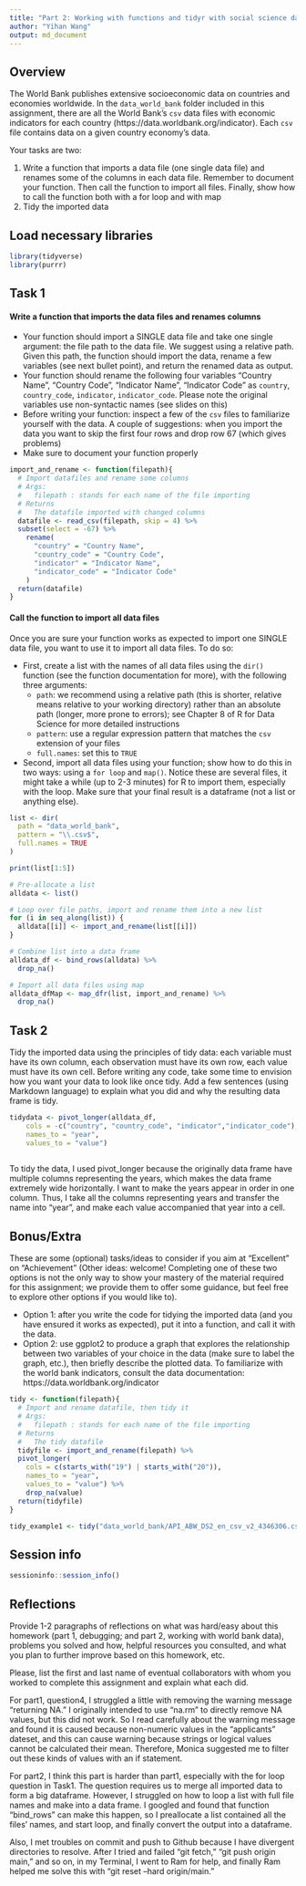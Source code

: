 ```yaml
---
title: "Part 2: Working with functions and tidyr with social science data"
author: "Yihan Wang"
output: md_document
---
```


## Overview

The World Bank publishes extensive socioeconomic data on countries and economies worldwide. In the `data_world_bank` folder included in this assignment, there are all the World Bank’s `csv` data files with economic indicators for each country (https://data.worldbank.org/indicator). Each `csv` file contains data on a given country economy's data.

Your tasks are two:

1. Write  a function that imports a data file (one single data file) and renames some of the columns in each data file. Remember to document your function. Then call the function to import all files. Finally, show how to call the function both with a for loop and with map
2. Tidy the imported data


## Load necessary libraries 

```r
library(tidyverse)
library(purrr)

```


## Task 1

#### Write a function that imports the data files and renames columns

* Your function should import a SINGLE data file and take one single argument: the file path to the data file. We suggest using a relative path. Given this path, the function should import the data, rename a few variables (see next bullet point), and return the renamed data as output.
* Your function should rename the following four variables "Country Name", "Country Code", "Indicator Name", "Indicator Code" as `country`, `country_code`, `indicator`, `indicator_code`. Please note the original variables use non-syntactic names (see slides on this)
* Before writing your function: inspect a few of the `csv` files to familiarize yourself with the data. A couple of suggestions: when you import the data you want to skip the first four rows and drop row 67 (which gives problems)
* Make sure to document your function properly

```r

import_and_rename <- function(filepath){
  # Import datafiles and rename some columns  
  # Args: 
  #   filepath : stands for each name of the file importing
  # Returns
  #   The datafile imported with changed columns 
  datafile <- read_csv(filepath, skip = 4) %>% 
  subset(select = -67) %>%
    rename( 
      "country" = "Country Name", 
      "country_code" = "Country Code", 
      "indicator" = "Indicator Name", 
      "indicator_code" = "Indicator Code"
    )
  return(datafile)
}

```


#### Call the function to import all data files 

Once you are sure your function works as expected to import one SINGLE data file, you want to use it to import all data files. To do so:

* First, create a list with the names of all data files using the `dir()` function (see the function documentation for more), with the following three arguments: 
   * `path`: we recommend using a relative path (this is shorter, relative means relative to your working directory) rather than an absolute path (longer, more prone to errors); see Chapter 8 of R for Data Science for more detailed instructions
   * `pattern`: use a regular expression pattern that matches the `csv` extension of your files 
   * `full.names`: set this to `TRUE`
   
* Second, import all data files using your function; show how to do this in two ways: using a `for loop` and `map()`. Notice these are several files, it might take a while (up to 2-3 minutes) for R to import them, especially with the loop. Make sure that your final result is a dataframe (not a list or anything else).


```r

list <- dir(
  path = "data_world_bank",            
  pattern = "\\.csv$",  
  full.names = TRUE    
)

print(list[1:5])

```


```r

# Pre-allocate a list
alldata <- list()

# Loop over file paths, import and rename them into a new list
for (i in seq_along(list)) {
  alldata[[i]] <- import_and_rename(list[[i]])
}

# Combine list into a data frame
alldata_df <- bind_rows(alldata) %>% 
  drop_na() 

```


```r

# Import all data files using map
alldata_dfMap <- map_dfr(list, import_and_rename) %>% 
  drop_na() 

```


## Task 2 

Tidy the imported data using the principles of tidy data: each variable must have its own column, each observation must have its own row, each value must have its own cell. Before writing any code, take some time to envision how you want your data to look like once tidy. Add a few sentences (using Markdown language) to explain what you did and why the resulting data frame is tidy.


```r
tidydata <- pivot_longer(alldata_df,
    cols = -c("country", "country_code", "indicator","indicator_code"),
    names_to = "year", 
    values_to = "value") 
 
```

To tidy the data, I used pivot_longer because the originally data frame have multiple columns representing the years, which makes the data frame extremely wide horizontally. I want to make the years appear in order in one column. Thus, I take all the columns representing years and transfer the name into "year", and make each value accompanied that year into a cell.

## Bonus/Extra

These are some (optional) tasks/ideas to consider if you aim at "Excellent" on "Achievement" (Other ideas: welcome! Completing one of these two options is not the only way to show your mastery of the material required for this assignment; we provide them to offer some guidance, but feel free to explore other options if you would like to).

* Option 1: after you write the code for tidying the imported data (and you have ensured it works as expected), put it into a function, and call it with the data. 
* Option 2: use ggplot2 to produce a graph that explores the relationship between two variables of your choice in the data (make sure to label the graph, etc.), then briefly describe the plotted data. To familiarize with the world bank indicators, consult the data documentation: https://data.worldbank.org/indicator

```r

tidy <- function(filepath){
  # Import and rename datafile, then tidy it
  # Args: 
  #   filepath : stands for each name of the file importing
  # Returns
  #   The tidy datafile 
  tidyfile <- import_and_rename(filepath) %>% 
  pivot_longer(
    cols = c(starts_with("19") | starts_with("20")),
    names_to = "year", 
    values_to = "value") %>%
    drop_na(value)
  return(tidyfile)
}

tidy_example1 <- tidy("data_world_bank/API_ABW_DS2_en_csv_v2_4346306.csv")

```


## Session info

```r
sessioninfo::session_info()
```


## Reflections

Provide 1-2 paragraphs of reflections on what was hard/easy about this homework (part 1, debugging; and part 2, working with world bank data), problems you solved and how, helpful resources you consulted, and what you plan to further improve based on this homework, etc. 

Please, list the first and last name of eventual collaborators with whom you worked to complete this assignment and explain what each did.

For part1, question4, I struggled a little with removing the warning message "returning NA." I originally intended to use "na.rm" to directly remove NA values, but this did not work. So I read carefully about the warning message and found it is caused because non-numeric values in the "applicants" dateset, and this can cause warning because strings or logical values cannot be calculated their mean. Therefore, Monica suggested me to filter out these kinds of values with an if statement. 

For part2, I think this part is harder than part1, especially with the for loop question in Task1. The question requires us to merge all imported data to form a big dataframe. However, I struggled on how to loop a list with full file names and make into a data frame. I googled and found that function "bind_rows" can make this happen, so I preallocate a list contained all the files' names, and start loop, and finally convert the output into a dataframe. 

Also, I met troubles on commit and push to Github because I have divergent directories to resolve. After I tried and failed "git fetch," "git push origin main," and so on, in my Terminal, I went to Ram for help, and finally Ram helped me solve this with "git reset --hard origin/main." 


